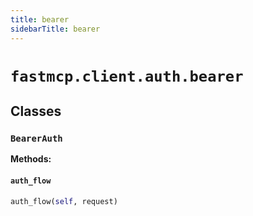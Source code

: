 ```yaml
---
title: bearer
sidebarTitle: bearer
---
```


# `fastmcp.client.auth.bearer`

## Classes

### `BearerAuth` <sup><a href="https://github.com/jlowin/fastmcp/blob/main/src/fastmcp/client/auth/bearer.py#L11"><Icon icon="github" class="size-4" /></a></sup>

**Methods:**

#### `auth_flow` <sup><a href="https://github.com/jlowin/fastmcp/blob/main/src/fastmcp/client/auth/bearer.py#L15"><Icon icon="github" class="size-4" /></a></sup>

```python
auth_flow(self, request)
```
